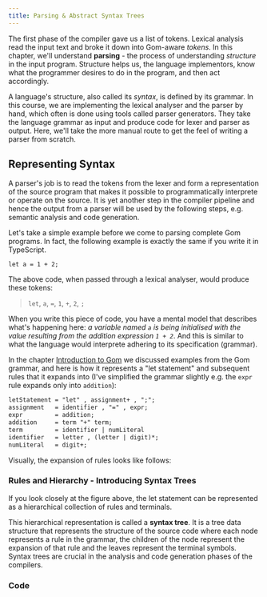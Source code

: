 ```yaml
---
title: Parsing & Abstract Syntax Trees
---
```



<ComingSoon />

The first phase of the compiler gave us a list of tokens. Lexical analysis read the input text and broke it down into Gom-aware _tokens_. In this chapter, we'll understand **parsing** - the process of understanding _structure_ in the input program. Structure helps us, the language implementors, know what the programmer desires to do in the program, and then act accordingly.

A language's structure, also called its _syntax_, is defined by its grammar. In this course, we are implementing the lexical analyser and the parser by hand, which often is done using tools called parser generators. They take the language grammar as input and produce code for lexer and parser as output. Here, we'll take the more manual route to get the feel of writing a parser from scratch.

## Representing Syntax

A parser's job is to read the tokens from the lexer and form a representation of the source program that makes it possible to programmatically interprete or operate on the source. It is yet another step in the compiler pipeline and hence the output from a parser will be used by the following steps, e.g. semantic analysis and code generation.

Let's take a simple example before we come to parsing complete Gom programs. In fact, the following example is exactly the same if you write it in TypeScript.

```gom title='A simple variable declaration or a "let statement"'
let a = 1 + 2;
```

The above code, when passed through a lexical analyser, would produce these tokens:

> `let`, `a`, `=`, `1`, `+`, `2`, `;`

When you write this piece of code, you have a mental model that describes what's happening here: _a variable named `a` is being initialised with the value resulting from the addition expression `1 + 2`_. And this is similar to what the language would interprete adhering to its specification (grammar).

In the chapter [Introduction to Gom](/gom-language/introduction/) we discussed examples from the Gom grammar, and here is how it represents a "let statement" and subsequent rules that it expands into (I've simplified the grammar slightly e.g. the `expr` rule expands only into `addition`):

```txt title='Subset of Gom grammar: the letStatement'
letStatement = "let" , assignment+ , ";";
assignment   = identifier , "=" , expr;
expr         = addition;
addition     = term "+" term;
term         = identifier | numLiteral
identifier   = letter , (letter | digit)*;
numLiteral   = digit+;
```

Visually, the expansion of rules looks like follows:

<ParsedMentalRep />

### Rules and Hierarchy - Introducing Syntax Trees

If you look closely at the figure above, the let statement can be represented as a hierarchical collection of rules and terminals.

<LetTree size={400} />

This hierarchical representation is called a **syntax tree**. It is a tree data structure that represents the structure of the source code where each node represents a rule in the grammar, the children of the node represent the expansion of that rule and the leaves represent the terminal symbols. Syntax trees are crucial in the analysis and code generation phases of the compilers.

### Code
